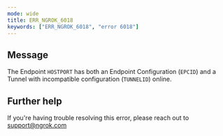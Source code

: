 ```yaml
---
mode: wide
title: ERR_NGROK_6018
keywords: ["ERR_NGROK_6018", "error 6018"]
---
```


## Message

The Endpoint `HOSTPORT` has both an Endpoint Configuration (`EPCID`) and a Tunnel with incompatible configuration (`TUNNELID`) online.

## Further help

If you're having trouble resolving this error, please reach out to [support@ngrok.com](mailto:support@ngrok.com?subject=Help%20with%20ERR_NGROK_6018)
